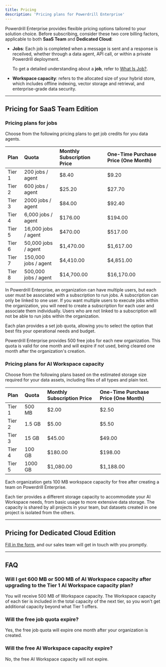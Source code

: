 ```yaml
---
title: Pricing
description: 'Pricing plans for Powerdrill Enterprise'
---
```


Powerdrill Enterprise provides flexible pricing options tailored to your solution choice. Before subscribing, consider these two core billing factors, applicable to both **SaaS Team** and **Dedicated Cloud**:

- **Jobs**: Each job is completed when a message is sent and a response is receilved, whether through a data agent, API call, or within a private Powerdrill deployment.
 
    To get a detailed understanding about a **job**, refer to [What Is Job?](/enterprise/what-is-job.mdx).

- **Workspace capacity**: refers to the allocated size of your hybrid store, which includes offline indexing, vector storage and retrieval, and enterprise-grade data security.


---


## Pricing for SaaS Team Edition


### Pricing plans for jobs

Choose from the following pricing plans to get job credits for you data agents.

| Plan | Quota | Monthly Subscription Price | One-Time Purchase Price (One Month) |
| :- | :- | :- | :- |
| Tier 1 | 200 jobs / agent | $8.40 | $9.20 |
| Tier 2 | 600 jobs / agent | $25.20 | $27.70 |
| Tier 3 | 2000 jobs / agent | $84.00 | $92.40 |
| Tier 4 | 6,000 jobs / agent | $176.00 | $194.00 |
| Tier 5 | 16,000 jobs / agent | $470.00 | $517.00 |
| Tier 6 | 50,000 jobs / agent | $1,470.00 | $1,617.00 |
| Tier 7 | 150,000 jobs / agent | $4,410.00 | $4,851.00 |
| Tier 8 | 500,000 jobs / agent | $14,700.00 | $16,170.00 |

<Warning>
 In Powerdrill Enterprise, an organization can have multiple users, but each user must be associated with a subscription to run jobs. A subscription can only be linked to one user. If you want multiple users to execute jobs within the organization, you will need to create a subscription for each user and associate them individually. Users who are not linked to a subscription will not be able to run jobs within the organization.
</Warning>

Each plan provides a set job quota, allowing you to select the option that best fits your operational needs and budget.

<Tip>
 Powerdrill Enterprise provides 500 free jobs for each new organization. This quota is valid for one month and will expire if not used, being cleared one month after the organization's creation.
</Tip>


### Pricing plans for AI Workspace capacity 

Choose from the following plans based on the estimated storage size required for your data assets, including files of all types and plain text.

| Plan | Quota | Monthly Subscription Price | One-Time Purchase Price (One Month) |
| :- | :- | :- | :- |
| Tier 1 | 500 MB | $2.00 | $2.50 |
| Tier 2 | 1.5 GB | $5.00 | $5.50 |
| Tier 3 | 15 GB | $45.00 | $49.00 |
| Tier 4 | 100 GB | $180.00 | $198.00 |
| Tier 5 | 1000 GB | $1,080.00 | $1,188.00 |


<Tip>
 Each organization gets 100 MB workspace capacity for free after creating a team on Powerdrill Enterprise.
</Tip>

Each tier provides a different storage capacity to accommodate your AI Workspace needs, from basic usage to more extensive data storage. The capacity is shared by all projects in your team, but datasets created in one project is isolated from the others.



---


## Pricing for Dedicated Cloud Edition

[Fill in the form](https://docs.google.com/forms/d/e/1FAIpQLSfqLaiYDciUkU9WYG8OQyrJTFuN6Xuw1lbbMlRiVbfXOQ1Zdg/viewform), and our sales team will get in touch with you promptly.


---


## FAQ

### Will I get 600 MB or 500 MB of AI Workspace capacity after upgrading to the Tier 1 AI Workspace capacity plan?

You will receive 500 MB of Workspace capacity. The Workspace capacity of each tier is included in the total capacity of the next tier, so you won't get additional capacity beyond what Tier 1 offers.


### Will the free job quota expire?

Yes, the free job quota will expire one month after your organization is created.


### Will the free AI Workspace capacity expire?

No, the free AI Workspace capacity will not expire.




<MySnippet beta="community" />












